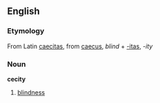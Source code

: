 ==English==
===Etymology===
From Latin [[caecitas]], from [[caecus]], ''blind'' + [[-itas]], ''-ity''
===Noun===
'''cecity'''

#[[blindness]]